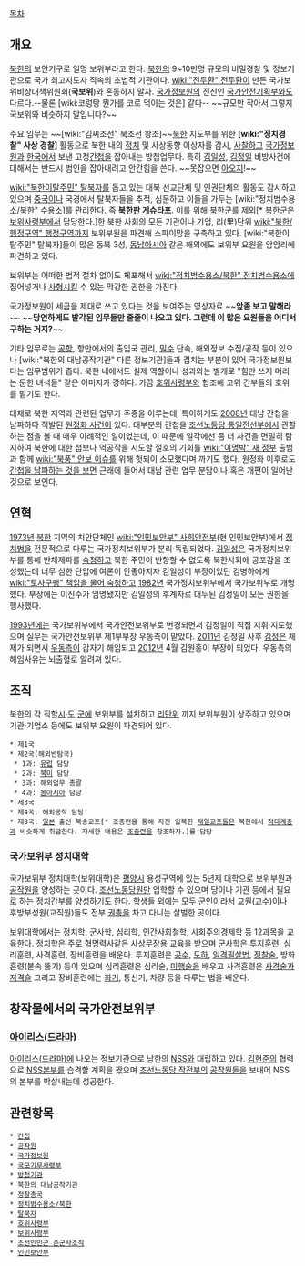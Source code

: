 [[목차]]

== 개요 ==
[[북한]]의 보안기구로 일명 보위부라고 한다. [[북한]]의 9~10만명 규모의 비밀경찰 및 정보기관으로 국가 최고지도자 직속의 초법적 기관이다. [[wiki:"전두환" 전두환]]이 만든 국가보위비상대책위원회('''국보위''')와 혼동하지 말자. [[국가정보원]]의 전신인 [[국가안전기획부]]와도 다르다.--물론 [wiki:코렁탕 뭔가를 코로 먹이는 것은] 같다-- ~~규모만 작아서 그렇지 국보위와 비슷하지 말입니다?~~

주요 임무는 ~~[wiki:"김씨조선" 북조선 왕조]~~[[북한]] 지도부를 위한 '''[wiki:"정치경찰" 사상 경찰]''' 활동으로 북한 내의 [[정치]] 및 사상동향 이상자를 감시, [[사찰]]하고 [[국가정보원]]과 [[한국]]에서 보낸 고정[[간첩]]을 잡아내는 방첩업무다. 특히 [[김일성]], [[김정일]] 비방사건에 대해서는 반드시 범인을 잡아내려고 안간힘을 쓴다. ~~못잡으면 [[아오지]]!~~

[[wiki:"북한이탈주민" 탈북자]]를 돕고 있는 대북 선교단체 및 인권단체의 활동도 감시하고 있으며 [[중국]]이나 국경에서 탈북자들을 추적, 심문하고 이들을 가두는 [wiki:"정치범수용소/북한" 수용소]를 관리한다. 즉 '''북한판 [[게슈타포]]'''. 이를 위해 [[북한군]]를 제외[* [[북한군]]은 [[보위사령부]]에서 담당한다.]한 북한 사회의 모든 기관이나 기업, 리(里)단위 [[wiki:"북한/행정구역" 행정구역]]까지 보위부원을 파견해 스파이망을 구축하고 있다. [wiki:"북한이탈주민" 탈북자]들이 많은 동북 3성, [[동남아시아]] 같은 해외에도 보위부 요원을 암암리에 파견하고 있다.

보위부는 어떠한 법적 절차 없이도 체포해서 [[wiki:"정치범수용소/북한" 정치범수용소]]에 집어넣거나 [[사형]]시킬 수 있는 막강한 권한을 가진다.

{{{#!html
<object width="560" height="420"><param name="movie" value="http://www.youtube.com/v/x3PBEo984Bs?version=3&amp;hl=ko_KR"></param><param name="allowFullScreen" value="true"></param><param name="allowscriptaccess" value="always"></param><embed src="http://www.youtube.com/v/x3PBEo984Bs?version=3&amp;hl=ko_KR" type="application/x-shockwave-flash" width="560" height="420" allowscriptaccess="always" allowfullscreen="true"></embed></object>
}}}

국가정보원이 세금을 제대로 쓰고 있다는 것을 보여주는 영상자료
~~'''앞좀 보고 말해라'''~~ 
~~'''당연하게도 발각된 임무들만 줄줄이 나오고 있다. 그런데 이 많은 요원들을 어디서 구하는 거지?'''~~

기타 임무로는 [[공항]], 항만에서의 출입국 관리, [[밀수]] 단속, 해외정보 수집/공작 등이 있으나 [wiki:"북한의 대남공작기관" 다른 정보기관]들과 겹치는 부분이 있어 국가정보원보다는 임무범위가 좁다. 북한 내에서도 실제 역할이나 성과와는 별개로 "힘만 쓰지 머리는 둔한 녀석들" 같은 이미지가 강하다. 가끔 [[호위사령부]]와 협조해 고위 간부들의 호위를 맡기도 한다.

대체로 북한 지역과 관련된 업무가 주종을 이루는데, 특이하게도 [[2008년]] 대남 간첩을 남파하다 적발된 [[원정화 사건]]이 있다. 대부분의 간첩을 [[조선노동당 통일전선부]]에서 관할하는 점을 볼 때 매우 이례적인 일이었는데, 이 때문에 일각에선 좀 더 사건을 면밀히 탐지하여 북한에 대한 첩보나 역공작을 시도할 절호의 기회를 [[wiki:"이명박" 새 정부]] 출범과 함께 [[wiki:"북풍" 안보 이슈]]를 위해 헛되이 소모했다며 까기도 했다. 원정화 이후로도 [http://news.chosun.com/site/data/html_dir/2012/07/02/2012070201464.html 간첩을 남파하는 것을 보면] 근래에 들어서 대남 관련 업무 분담이나 혹은 개편이 일어난 것으로 보인다.

== 연혁 ==
[[1973년]] [[북한]] 지역의 치안단체인 [[wiki:"인민보안부" 사회안전부]](현 인민보안부)에서 [[정치범]]을 전문적으로 다루는 국가정치보위부가 분리·독립되었다. [[김일성]]은 국가정치보위부를 통해 반체제파를 [[숙청]]하고 북한 주민이 반항할 수 없도록 북한사회에 공포감을 조성했는데 너무 심한 탄압에 여론이 안좋아지자 김일성이 부장이었던 김병하에게 [[wiki:"토사구팽" 책임을 물어 숙청]]하고 [[1982년]] 국가정치보위부에서 국가보위부로 개명했다. 부장에는 이진수가 임명됐지만 김일성의 후계자로 대두된 김정일이 모든 권한을 행사했다. 

[[1993년]]에는 국가보위부에서 국가안전보위부로 변경되면서 김정일이 직접 지휘·지도했으며 실무는 국가안전보위부 제1부부장 우동측이 맡았다. [[2011년]] 김정일 사후 [[김정은]] 체제가 되면서 [[우동측]]이 갑자기 해임되고 [[2012년]] 4월 김원홍이 부장이 되었다. 우동측의 해임사유는 뇌출혈로 알려져 있다.

== 조직 ==
북한의 각 직할[[시]]·[[도]]·[[군]]에 보위부를 설치하고 [[리]]단위 까지 보위부원이 상주하고 있으며 기관·기업소 등에도 보위부 요원이 파견되어 있다.

 * 제1국
 * 제2국(해외반탐국)
  * 1과: [[유럽]] 담당
  * 2과: [[북미]] 담당
  * 3과: 해외업무 총괄
  * 4과: [[동아시아]] 담당
 * 제3국
 * 제4국: 해외공작 담당
 * 제8국: [[일본]] 출신 북송교포[* 조총련을 통해 자진 입북한 [[재일교포]]들은 북한에서 [[적대계층]]과 비슷하게 취급한다. 자세한 내용은 [[조총련]]을 참조하자.]를 담당

=== 국가보위부 정치대학 ===
국가보위부 정치대학(보위대학)은 [[평양]]시 용성구역에 있는 5년제 대학으로 보위부원과 [[공작원]]을 양성하는 곳이다. [[조선노동당]]원만 입학할 수 있으며 당이나 기관 등에서 필요로 하는 정치[[간부]]를 양성하기도 한다. 학생들 외에는 모두 군인이라서 교원([[교수]])이나 후방부성원(교직원)들도 전부 [[권총]]을 차고 다니는 살벌한 곳이다.

보위대학에서는 정치학, 군사학, 심리학, 인간사회철학, 사회주의경제학 등 12과목을 교육한다. 정치학은 주로 혁명력사같은 사상무장용 교육을 받으며 군사학은 투지훈련, 심리훈련, 사격훈련, 장비훈련을 배운다. 투지훈련은 [[공수]], [[도하]], [[일격필살]]법, [[정찰]]술, 방화훈련(불속 뚫기) 등이 있으며 심리훈련은 심리술, [[미행]]술을 배우고 사격훈련은 [[사격]]술과 [[저격]]술 그리고 장비훈련에는 [[화기]], 통신기, 차량 등을 다루는 법을 배운다.

== 창작물에서의 국가안전보위부 ==
=== [[아이리스(드라마)]] ===
[[아이리스(드라마)]]에 나오는 정보기관으로 남한의 [[NSS]]와 대립하고 있다. [[김현준]]의 협력으로 [[NSS]]본부를 습격할 계획을 짰으며 [[조선노동당 작전부]]의 [[공작원]]들을 보내어 NSS의 본부를 박살내는데 성공한다.

== 관련항목 ==
 * [[간첩]]
 * [[공작원]]
 * [[국가정보원]]
 * [[국군기무사령부]]
 * [[방첩기관]]
 * [[북한의 대남공작기관]]
 * [[정찰총국]]
 * [[정치범수용소/북한]]
 * [[탈북자]]
 * [[호위사령부]]
 * [[보위사령부]]
 * [[조선인민군 준군사조직]]
 * [[인민보안부]]

